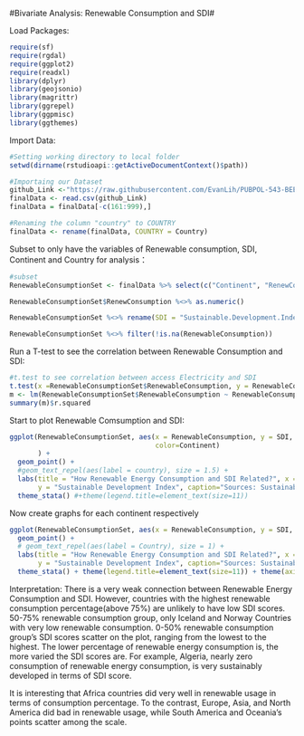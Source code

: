#Bivariate Analysis: Renewable Consumption and SDI#

Load Packages:
```r
require(sf)
require(rgdal)
require(ggplot2)
require(readxl)
library(dplyr)
library(geojsonio)
library(magrittr)
library(ggrepel)
library(ggpmisc)
library(ggthemes)
```

Import Data:
```r
#Setting working directory to local folder
setwd(dirname(rstudioapi::getActiveDocumentContext()$path))

#Importaing our Dataset
github_Link <-"https://raw.githubusercontent.com/EvanLih/PUBPOL-543-BEES-Project/master/Final_Data.csv"
finalData <- read.csv(github_Link)
finalData = finalData[-c(161:999),]
```

```r
#Renaming the column "country" to COUNTRY  
finalData <- rename(finalData, COUNTRY = Country)
```

Subset to only have the variables of Renewable consumption, SDI, Continent and Country for analysis：
```r
#subset
RenewableConsumptionSet <- finalData %>% select(c("Continent", "RenewConsumption", "Sustainable.Development.Index", "COUNTRY"))

RenewableConsumptionSet$RenewConsumption %<>% as.numeric()

RenewableConsumptionSet %<>% rename(SDI = "Sustainable.Development.Index", country = "COUNTRY", RenewableConsumption = "RenewConsumption")

RenewableConsumptionSet %<>% filter(!is.na(RenewableConsumption))
```


Run a T-test to see the correlation between Renewable Consumption and SDI:
```r
#t.test to see correlation between access Electricity and SDI
t.test(x =RenewableConsumptionSet$RenewableConsumption, y = RenewableConsumptionSet$SDI,  paired = FALSE)
m <- lm(RenewableConsumptionSet$RenewableConsumption ~ RenewableConsumptionSet$SDI)
summary(m)$r.squared
```

Start to plot Renewable Comsumption and SDI:
```r
ggplot(RenewableConsumptionSet, aes(x = RenewableConsumption, y = SDI, 
                                    color=Continent)
       ) +
  geom_point() +
  #geom_text_repel(aes(label = country), size = 1.5) +
  labs(title = "How Renewable Energy Consumption and SDI Related?", x = "Renewable Energy Consumption (% of total energy consumption)", 
       y = "Sustainable Development Index", caption="Sources: Sustainable Development Project and The World Bank (2015)") +
  theme_stata() #+theme(legend.title=element_text(size=11))
```


Now create graphs for each continent respectively
```r
ggplot(RenewableConsumptionSet, aes(x = RenewableConsumption, y = SDI, color=Continent)) +
  geom_point() +
  # geom_text_repel(aes(label = Country), size = 1) +
  labs(title = "How Renewable Energy Consumption and SDI Related?", x = "Renewable Energy Consumption (% of total energy consumption)", 
       y = "Sustainable Development Index", caption="Sources: Sustainable Development Project and The World Bank (2015)") +
  theme_stata() + theme(legend.title=element_text(size=11)) + theme(axis.title.y = element_text(margin = margin(t = 0, r = 20, b = 0, l = 0))) + theme(plot.caption = element_text(hjust = -0.2)) + facet_grid(rows= vars(Continent)) 
```
Interpretation: 
There is a very weak connection between Renewable Energy Consumption and SDI. However, countries with the highest renewable consumption percentage(above 75%) are unlikely to have low SDI scores. 50-75% renewable consumption group, only Iceland and Norway Countries with very low renewable consumption. 0-50% renewable consumption group’s SDI scores scatter on the plot, ranging from the lowest to the highest. The lower percentage of renewable energy consumption is, the more varied the SDI scores are. For example, Algeria, nearly zero consumption of renewable energy consumption, is very sustainably developed in terms of SDI score.

It is interesting that Africa countries did very well in renewable usage in terms of consumption percentage. To the contrast, Europe, Asia, and North America did bad in renewable usage, while South America and Oceania’s points scatter among the scale. 